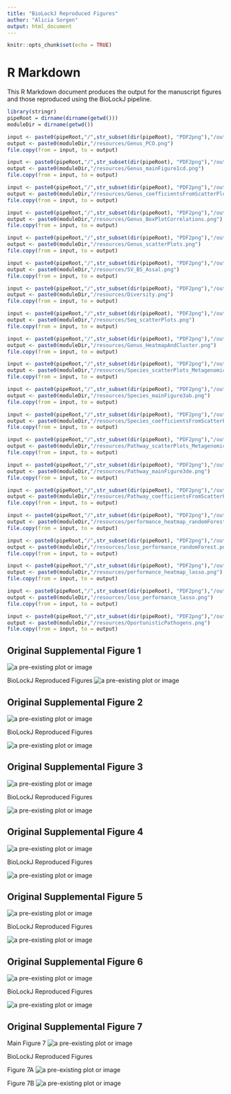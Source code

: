 ```yaml
---
title: "BioLockJ Reproduced Figures"
author: "Alicia Sorgen"
output: html_document
---
```


```r
knitr::opts_chunk$set(echo = TRUE)
```

# R Markdown

This R Markdown document produces the output for the manuscript figures and those reproduced using the BioLockJ pipeline.

```r
library(stringr)
pipeRoot = dirname(dirname(getwd()))
moduleDir = dirname(getwd())

input <- paste0(pipeRoot,"/",str_subset(dir(pipeRoot), "PDF2png"),"/output/Genus_PCO.png")
output <- paste0(moduleDir,"/resources/Genus_PCO.png")
file.copy(from = input, to = output)

input <- paste0(pipeRoot,"/",str_subset(dir(pipeRoot), "PDF2png"),"/output/Genus_mainFigure1cd.png")
output <- paste0(moduleDir,"/resources/Genus_mainFigure1cd.png")
file.copy(from = input, to = output)

input <- paste0(pipeRoot,"/",str_subset(dir(pipeRoot), "PDF2png"),"/output/Genus_coefficientsFromScatterPlots.png")
output <- paste0(moduleDir,"/resources/Genus_coefficientsFromScatterPlots.png")
file.copy(from = input, to = output)

input <- paste0(pipeRoot,"/",str_subset(dir(pipeRoot), "PDF2png"),"/output/Genus_BoxPlotCorrelations.png")
output <- paste0(moduleDir,"/resources/Genus_BoxPlotCorrelations.png")
file.copy(from = input, to = output)

input <- paste0(pipeRoot,"/",str_subset(dir(pipeRoot), "PDF2png"),"/output/Genus_scatterPlots.png")
output <- paste0(moduleDir,"/resources/Genus_scatterPlots.png")
file.copy(from = input, to = output)

input <- paste0(pipeRoot,"/",str_subset(dir(pipeRoot), "PDF2png"),"/output/SV_BS_Assal.png")
output <- paste0(moduleDir,"/resources/SV_BS_Assal.png")
file.copy(from = input, to = output)

input <- paste0(pipeRoot,"/",str_subset(dir(pipeRoot), "PDF2png"),"/output/Diversity.png")
output <- paste0(moduleDir,"/resources/Diversity.png")
file.copy(from = input, to = output)

input <- paste0(pipeRoot,"/",str_subset(dir(pipeRoot), "PDF2png"),"/output/Seq_scatterPlots.png")
output <- paste0(moduleDir,"/resources/Seq_scatterPlots.png")
file.copy(from = input, to = output)

input <- paste0(pipeRoot,"/",str_subset(dir(pipeRoot), "PDF2png"),"/output/Genus_HeatmapAndCluster.png")
output <- paste0(moduleDir,"/resources/Genus_HeatmapAndCluster.png")
file.copy(from = input, to = output)

input <- paste0(pipeRoot,"/",str_subset(dir(pipeRoot), "PDF2png"),"/output/Species_scatterPlots_MetagenomicsBSAndPalleja.png")
output <- paste0(moduleDir,"/resources/Species_scatterPlots_MetagenomicsBSAndPalleja.png")
file.copy(from = input, to = output)

input <- paste0(pipeRoot,"/",str_subset(dir(pipeRoot), "PDF2png"),"/output/Species_mainFigure3ab.png")
output <- paste0(moduleDir,"/resources/Species_mainFigure3ab.png")
file.copy(from = input, to = output)

input <- paste0(pipeRoot,"/",str_subset(dir(pipeRoot), "PDF2png"),"/output/Species_coefficientsFromScatterPlots_MetagenomicsBSAndPalleja.png")
output <- paste0(moduleDir,"/resources/Species_coefficientsFromScatterPlots_MetagenomicsBSAndPalleja.png")
file.copy(from = input, to = output)

input <- paste0(pipeRoot,"/",str_subset(dir(pipeRoot), "PDF2png"),"/output/Pathway_scatterPlots_MetagenomicsBSAndPalleja.png")
output <- paste0(moduleDir,"/resources/Pathway_scatterPlots_MetagenomicsBSAndPalleja.png")
file.copy(from = input, to = output)

input <- paste0(pipeRoot,"/",str_subset(dir(pipeRoot), "PDF2png"),"/output/Pathway_mainFigure3de.png")
output <- paste0(moduleDir,"/resources/Pathway_mainFigure3de.png")
file.copy(from = input, to = output)

input <- paste0(pipeRoot,"/",str_subset(dir(pipeRoot), "PDF2png"),"/output/Pathway_coefficientsFromScatterPlots_MetagenomicsBSAndPalleja.png")
output <- paste0(moduleDir,"/resources/Pathway_coefficientsFromScatterPlots_MetagenomicsBSAndPalleja.png")
file.copy(from = input, to = output)

input <- paste0(pipeRoot,"/",str_subset(dir(pipeRoot), "PDF2png"),"/output/performance_heatmap_randomForest.png")
output <- paste0(moduleDir,"/resources/performance_heatmap_randomForest.png")
file.copy(from = input, to = output)

input <- paste0(pipeRoot,"/",str_subset(dir(pipeRoot), "PDF2png"),"/output/loso_performance_randomForest.png")
output <- paste0(moduleDir,"/resources/loso_performance_randomForest.png")
file.copy(from = input, to = output)

input <- paste0(pipeRoot,"/",str_subset(dir(pipeRoot), "PDF2png"),"/output/performance_heatmap_lasso.png")
output <- paste0(moduleDir,"/resources/performance_heatmap_lasso.png")
file.copy(from = input, to = output)

input <- paste0(pipeRoot,"/",str_subset(dir(pipeRoot), "PDF2png"),"/output/loso_performance_lasso.png")
output <- paste0(moduleDir,"/resources/loso_performance_lasso.png")
file.copy(from = input, to = output)

input <- paste0(pipeRoot,"/",str_subset(dir(pipeRoot), "PDF2png"),"/output/OportunisticPathogens.png")
output <- paste0(moduleDir,"/resources/OportunisticPathogens.png")
file.copy(from = input, to = output)
```

## Original Supplemental Figure 1

<img src="SuppFig1.png" alt="a pre-existing plot or image">

BioLockJ Reproduced Figures
<img src="Diversity.png" alt="a pre-existing plot or image">




## Original Supplemental Figure 2

<img src="SuppFig2.png" alt="a pre-existing plot or image">

BioLockJ Reproduced Figures

<img src="Genus_scatterPlots.png" alt="a pre-existing plot or image">




## Original Supplemental Figure 3

<img src="SuppFig3.png" alt="a pre-existing plot or image">

BioLockJ Reproduced Figures

<img src="Seq_scatterPlots.png" alt="a pre-existing plot or image">




## Original Supplemental Figure 4

<img src="SuppFig4.png" alt="a pre-existing plot or image">

BioLockJ Reproduced Figures

<img src="SV_BS_Assal.png" alt="a pre-existing plot or image">



## Original Supplemental Figure 5

<img src="SuppFig5.png" alt="a pre-existing plot or image">

BioLockJ Reproduced Figures

<img src="Species_scatterPlots_MetagenomicsBSAndPalleja.png" alt="a pre-existing plot or image">




## Original Supplemental Figure 6

<img src="SuppFig6.png" alt="a pre-existing plot or image">

BioLockJ Reproduced Figures

<img src="Pathway_scatterPlots_MetagenomicsBSAndPalleja.png" alt="a pre-existing plot or image">




## Original Supplemental Figure 7

Main Figure 7
<img src="SuppFig7.png" alt="a pre-existing plot or image">

BioLockJ Reproduced Figures

Figure 7A
<img src="performance_heatmap_randomForest.png" alt="a pre-existing plot or image">

Figure 7B
<img src="loso_performance_randomForest.png" alt="a pre-existing plot or image">
